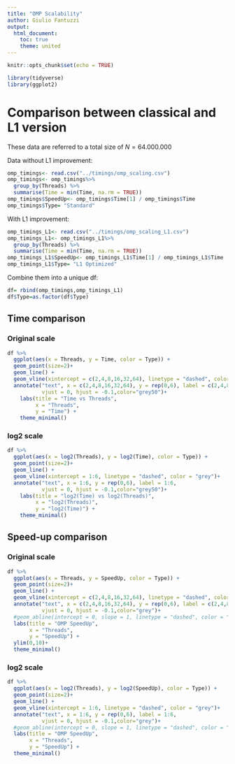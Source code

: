 ```yaml
---
title: "OMP Scalability"
author: Giulio Fantuzzi
output:
  html_document:
    toc: true
    theme: united
---
```


```r
knitr::opts_chunk$set(echo = TRUE)
```

```r
library(tidyverse)
library(ggplot2)
```

# Comparison between classical and L1 version

These data are referred to a total size of $N=64.000.000$

Data without L1 improvement:

```r
omp_timings<- read.csv("../timings/omp_scaling.csv")
omp_timings<- omp_timings%>%
  group_by(Threads) %>%
  summarise(Time = min(Time, na.rm = TRUE))
omp_timings$SpeedUp<- omp_timings$Time[1] / omp_timings$Time
omp_timings$Type= "Standard"
```

With L1 improvement:
```r
omp_timings_L1<- read.csv("../timings/omp_scaling_L1.csv")
omp_timings_L1<- omp_timings_L1%>%
  group_by(Threads) %>%
  summarise(Time = min(Time, na.rm = TRUE))
omp_timings_L1$SpeedUp<- omp_timings_L1$Time[1] / omp_timings_L1$Time
omp_timings_L1$Type= "L1 Optimized"
```

Combine them into a unique df:

```r
df= rbind(omp_timings,omp_timings_L1)
df$Type=as.factor(df$Type)
```

## Time comparison

### Original scale

```r
df %>%
  ggplot(aes(x = Threads, y = Time, color = Type)) +
  geom_point(size=2)+
  geom_line() +
  geom_vline(xintercept = c(2,4,8,16,32,64), linetype = "dashed", color = "grey")+
  annotate("text", x = c(2,4,8,16,32,64), y = rep(0,6), label = c(2,4,8,16,32,64), 
           vjust = 0, hjust = -0.1,color="grey50")+
    labs(title = "Time vs Threads",
         x = "Threads",
         y = "Time") +
    theme_minimal()
```

### log2 scale

```r
df %>%
  ggplot(aes(x = log2(Threads), y = log2(Time), color = Type)) +
  geom_point(size=2)+
  geom_line() +
  geom_vline(xintercept = 1:6, linetype = "dashed", color = "grey")+
  annotate("text", x = 1:6, y = rep(0,6), label = 1:6, 
           vjust = 0, hjust = -0.1,color="grey50")+
    labs(title = "log2(Time) vs log2(Threads)",
         x = "log2(Threads)",
         y = "log2(Time)") +
    theme_minimal()
```


## Speed-up comparison

### Original scale

```r
df %>%
  ggplot(aes(x = Threads, y = SpeedUp, color = Type)) +
  geom_point(size=2)+
  geom_line() +
  geom_vline(xintercept = c(2,4,8,16,32,64), linetype = "dashed", color = "grey")+
  annotate("text", x = c(2,4,8,16,32,64), y = rep(0,6), label = c(2,4,8,16,32,64), 
           vjust = 0, hjust = -0.1,color="grey")+
  #geom_abline(intercept = 0, slope = 1, linetype = "dashed", color = "black") +
  labs(title = "OMP SpeedUp",
       x = "Threads",
       y = "SpeedUp") +
  ylim(0,10)+
  theme_minimal()
```

### log2 scale

```r
df %>%
  ggplot(aes(x = log2(Threads), y = log2(SpeedUp), color = Type)) +
  geom_point(size=2)+
  geom_line() +
  geom_vline(xintercept = 1:6, linetype = "dashed", color = "grey")+
  annotate("text", x = 1:6, y = rep(0,6), label = 1:6, 
           vjust = 0, hjust = -0.1,color="grey")+
  #geom_abline(intercept = 0, slope = 1, linetype = "dashed", color = "black") +
  labs(title = "OMP SpeedUp",
       x = "Threads",
       y = "SpeedUp") +
  theme_minimal()
```
